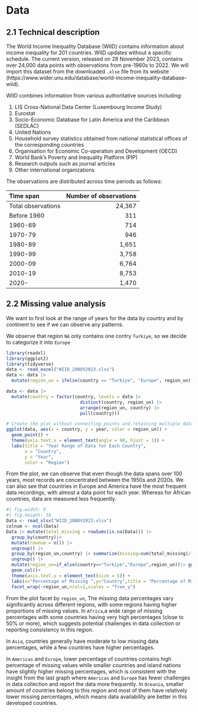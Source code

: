 # Data

## 2.1 Technical description

The World Income Inequality Database (WIID) contains information about income inequality for 201 countries. WIID updates without a specific schedule. The current version, released on 28 November 2023, contains over 24,000 data points with observations from pre-1960s to 2022. We will import this dataset from the downloaded `.xlse` file from its website (https://www.wider.unu.edu/database/world-income-inequality-database-wiid).

WIID combines information from various authoritative sources including:

(1) LIS Cross-National Data Center (Luxembourg Income Study)
(2) Eurostat
(3) Socio-Economic Database for Latin America and the Caribbean (SEDLAC)
(4) United Nations
(5) Household survey statistics obtained from national statistical offices of the corresponding countries
(6) Organisation for Economic Co-operation and Development (OECD)
(7) World Bank’s Poverty and Inequality Platform (PIP)
(8) Research outputs such as journal articles
(9) Other international organizations

The observations are distributed across time periods as follows:

| Time span          | Number of observations |
|:-------------------|-----------------------:|
| Total observations |                 24,367 |
| Before 1960        |                    311 |
| 1960-69            |                    714 |
| 1970-79            |                    946 |
| 1980-89            |                  1,651 |
| 1990-99            |                  3,758 |
| 2000-09            |                  6,764 |
| 2010-19            |                  8,753 |
| 2020-              |                  1,470 |

## 2.2 Missing value analysis

We want to first look at the range of years for the data by country and by continent to see if we can observe any patterns.

We observe that region `NA` only contains one contry `Turkiye`, so we decide to categorize it into `Europe`

```r
library(readxl)
library(ggplot2)
library(tidyverse)
data <- read_excel("WIID_28NOV2023.xlsx")
data <- data |>
  mutate(region_un = ifelse(country == "Turkiye", "Europe", region_un))

```

```r
data <- data |>
  mutate(country = factor(country, levels = data |>
                            distinct(country, region_un) |>
                            arrange(region_un, country) |>
                            pull(country)))

# Create the plot without connecting points and retaining multiple data points per country
ggplot(data, aes(x = country, y = year, color = region_un)) +
  geom_point() +
  theme(axis.text.x = element_text(angle = 90, hjust = 1)) +
  labs(title = "Year Range of Data for Each Country", 
       x = "Country", 
       y = "Year", 
       color = "Region")

```

From the plot, we can observe that even though the data spans over 100 years, most records are concentrated between the 1950s and 2020s. We can also see that countries in Europe and America have the most frequent data recordings, with almost a data point for each year. Whereas for African countries, data are measured less frequently.

```r
#| fig.width: 8
#| fig.height: 18
Data <- read_xlsx("WIID_28NOV2023.xlsx")
colnum <- ncol(Data)
Data |> mutate(total_missing = rowSums(is.na(Data))) |> 
  group_by(country)|> 
  mutate(rownum = n()) |> 
  ungroup() |> 
  group_by(region_un,country) |> summarize(missing=sum(total_missing)/(unique(rownum)*colnum)) |> 
  ungroup() |> 
  mutate(region_un=if_else(country=="Turkiye","Europe",region_un))|> ggplot(aes(y=fct_reorder(country,missing),x=missing,fill=region_un))+
  geom_col()+
  theme(axis.text.y = element_text(size = 5)) +
  labs(x="Percentage of Missing ",y="Country",title = "Percentage of Missing per contry in different regions") + 
  facet_wrap(~region_un,ncol=1,scales = "free_y")

```

From the plot facet by `region_un`, The missing data percentages vary significantly across different regions, with some regions having higher proportions of missing values. In `Africa`,a wide range of missing percentages with some countries having very high percentages (close to 50% or more), which suggests potential challenges in data collection or reporting consistency in this region.

In `Asia`, countries generally have moderate to low missing data percentages, while a few countries have higher percentages.

In `Americas` and `Europe`, lower percentage of countries contains high percentage of missing values while smaller countries and island nations have slightly higher missing percentages, which is consistent with the insight from the last graph where `Americas` and `Europe` has fewer challenges in data collection and report the data more frequently. In `Oceania`, smaller amount of countries belong to this region and most of them have relatively lower missing percentages, which means data availability are better in this developed countries.
